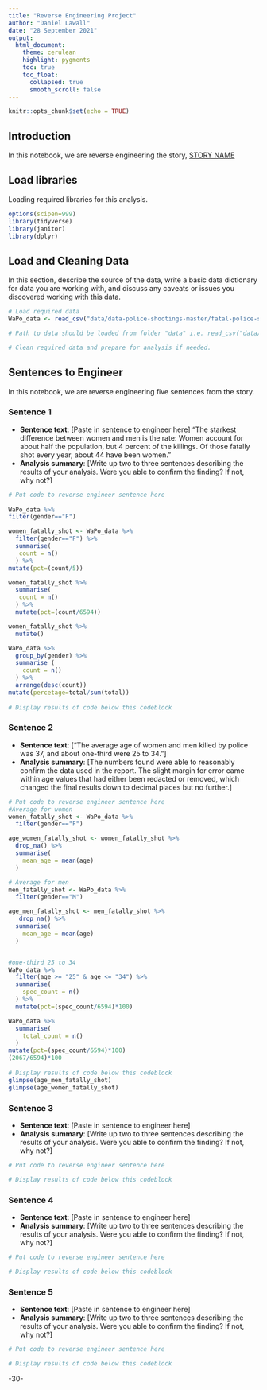 ```yaml
---
title: "Reverse Engineering Project"
author: "Daniel Lawall"
date: "28 September 2021"
output:
  html_document:
    theme: cerulean
    highlight: pygments
    toc: true
    toc_float:
      collapsed: true
      smooth_scroll: false
---
```


```r
knitr::opts_chunk$set(echo = TRUE)
```

## Introduction 

In this notebook, we are reverse engineering the story, [STORY NAME](STORY URL)

## Load libraries

Loading required libraries for this analysis.

```r
options(scipen=999)
library(tidyverse)
library(janitor)
library(dplyr)
```

## Load and Cleaning Data

In this section, describe the source of the data, write a basic data dictionary for data you are working with, and discuss any caveats or issues you discovered working with this data. 

```r
# Load required data
WaPo_data <- read_csv("data/data-police-shootings-master/fatal-police-shootings-data.csv")

# Path to data should be loaded from folder "data" i.e. read_csv("data/name_of_data.csv")

# Clean required data and prepare for analysis if needed. 


```

## Sentences to Engineer
In this notebook, we are reverse engineering five sentences from the story.

### Sentence 1

* **Sentence text**: [Paste in sentence to engineer here]
"The starkest difference between women and men is the rate: Women account for about half the population, but 4 percent of the killings. Of those fatally shot every year, about 44 have been women."
* **Analysis summary**: [Write up two to three sentences describing the results of your analysis.  Were you able to confirm the finding? If not, why not?]

```r
# Put code to reverse engineer sentence here
 
WaPo_data %>%
filter(gender=="F")

women_fatally_shot <- WaPo_data %>%
  filter(gender=="F") %>%
  summarise(
   count = n()
  ) %>%
mutate(pct=(count/5))

women_fatally_shot %>%
  summarise(
   count = n()
  ) %>%
  mutate(pct=(count/6594))

women_fatally_shot %>%
  mutate()

WaPo_data %>%
  group_by(gender) %>%
  summarise (
    count = n()
  ) %>%
  arrange(desc(count))
mutate(percetage=total/sum(total))
  
# Display results of code below this codeblock

```

### Sentence 2

* **Sentence text**: [“The average age of women and men killed by police was 37, and about one-third were 25 to 34.”]
* **Analysis summary**: [The numbers found were able to reasonably confirm the data used in the report. The slight margin for error came within age values that had either been redacted or removed, which changed the final results down to decimal places but no further.]

```r
# Put code to reverse engineer sentence here
#Average for women
women_fatally_shot <- WaPo_data %>%
  filter(gender=="F")

age_women_fatally_shot <- women_fatally_shot %>%
  drop_na() %>%
  summarise(
    mean_age = mean(age)
  )

# Average for men
men_fatally_shot <- WaPo_data %>%
  filter(gender=="M")

age_men_fatally_shot <- men_fatally_shot %>%
   drop_na() %>%
  summarise(
    mean_age = mean(age)
  )


#one-third 25 to 34
WaPo_data %>%
  filter(age >= "25" & age <= "34") %>%
  summarise(
    spec_count = n()
  ) %>%
  mutate(pct=(spec_count/6594)*100)

WaPo_data %>%
  summarise(
    total_count = n()
  )
mutate(pct=(spec_count/6594)*100)
(2067/6594)*100
  
# Display results of code below this codeblock
glimpse(age_men_fatally_shot)
glimpse(age_women_fatally_shot)

```

### Sentence 3

* **Sentence text**: [Paste in sentence to engineer here]
* **Analysis summary**: [Write up two to three sentences describing the results of your analysis.  Were you able to confirm the finding? If not, why not?]

```r
# Put code to reverse engineer sentence here

# Display results of code below this codeblock

```

### Sentence 4

* **Sentence text**: [Paste in sentence to engineer here]
* **Analysis summary**: [Write up two to three sentences describing the results of your analysis.  Were you able to confirm the finding? If not, why not?]

```r
# Put code to reverse engineer sentence here

# Display results of code below this codeblock

```

### Sentence 5

* **Sentence text**: [Paste in sentence to engineer here]
* **Analysis summary**: [Write up two to three sentences describing the results of your analysis.  Were you able to confirm the finding? If not, why not?]

```r
# Put code to reverse engineer sentence here

# Display results of code below this codeblock

```

-30-